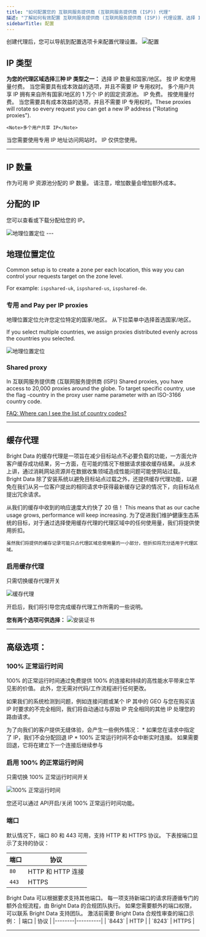 ```yaml
---
title: "如何配置您的 互联网服务提供商 (互联网服务提供商 (ISP)) 代理"
描述: "了解如何有效配置 互联网服务提供商 (互联网服务提供商 (ISP)) 代理设置、选择 IP 类型、启用缓存代理，并确保 100% 正常运行时间以实现最佳性能。"
sidebarTitle: 配置
---
```


<Accordion title="首先：导航到“配置”选项卡">
  创建代理后，您可以导航到配置选项卡来配置代理设置。
  <Frame>
    <img src="/images/proxy-networks/data-center/configuraton_tab.png" alt='配置'/>
  </Frame>
</Accordion>

## IP 类型

**为您的代理区域选择三种 IP 类型之一：**
<CardGroup cols={2}>
  <Card title="共享（按 IP 付费）" href="/proxy-networks/faqs#what-are-ip-types-for-isp" icon="square-1">
    <Tip>选择 IP 数量和国家/地区。 按 IP 和使用量付费。</Tip>
    当您需要具有成本效益的选项，并且不需要 IP 专用权时。
    <Note>多个用户共享 IP</Note>
  </Card>
  <Card title="共享（按使用量付费）" href="/proxy-networks/faqs#what-are-ip-types-for-isp" icon="square-2">
    <Tip>拥有来自所有国家/地区的 1 万个 IP 的固定资源池。 IP 免费。 按使用量付费。</Tip>
    当您需要具有成本效益的选项，并且不需要 IP 专用权时。These proxies will rotate so every request you can get a new IP address ("Rotating proxies").

    <Note>多个用户共享 IP</Note>
  </Card>
  <Card title="专用" href="/proxy-networks/faqs#what-are-ip-types-for-isp" icon="square-3">
    当您需要使用专用 IP 地址访问网站时。
    <Note>IP 仅供您使用。</Note>
  </Card>
</CardGroup>

---
## IP 数量
作为可用 IP 资源池分配的 IP 数量。
<Warning>请注意，增加数量会增加额外成本。</Warning>

## 分配的 IP
您可以查看或下载分配给您的 IP。
<Frame>
  <img src="/images/proxy-networks/data-center/allocated-ips.png" alt='地理位置定位'/>
</Frame>
---

## 地理位置定位
<Tip>
  Common setup is to create a zone per each location, this way you can control your requests target on the zone level. 
 
  For example: `ispshared-uk`, `ispshared-us`, `ispshared-de`. 
</Tip>

### 专用 and Pay per IP proxies
地理位置定位允许您定位特定的国家/地区。
从下拉菜单中选择首选国家/地区。

If you select multiple countries, we assign proxies distributed  evenly across the countries you selected.

<Frame>
  <img src="/images/proxy-networks/data-center/geotargeting.png" alt='地理位置定位'/>
</Frame>

### Shared proxy
In 互联网服务提供商 (互联网服务提供商 (ISP)) Shared proxies, you have access to 20,000 proxies around the globe. To target specific country, use the flag -country in the proxy user name parameter with an ISO-3166 country code. 

[FAQ: Where can I see the list of country codes?](https://docs.brightdata.com/cn/general/faqs#where-can-i-see-the-list-of-country-codes)

---

## 缓存代理
Bright Data 的缓存代理是一项旨在减少目标站点不必要负载的功能，一方面允许客户缓存成功结果，另一方面，在可能的情况下根据请求接收缓存结果。
<AccordionGroup>
  <Accordion title="更健康的生态系统">
    从技术上讲，通过消耗网站资源并在数据收集领域造成性能问题可能使网站过载。 Bright Data 除了安装系统以避免目标站点过载之外，还提供缓存代理功能，以避免在我们从另一位客户提出的相同请求中获得最新缓存记录的情况下，向目标站点提出冗余请求。
  </Accordion>

  <Accordion title="提高了性能">
    从我们的缓存中收到的响应速度大约快了 20 倍！
    This means that as our cache usage grows, performance will keep increasing.
  </Accordion>

  <Accordion title="经济利益">
    为了促进我们维护健康生态系统的目标，对于通过选择使用缓存代理的代理区域中的任何使用量，我们将提供使用折扣。

    虽然我们将提供的缓存记录可能只占代理区域总使用量的一小部分，但折扣将充分适用于代理区域。
  </Accordion>

</AccordionGroup>

### 启用缓存代理
只需切换缓存代理开关
  <Frame>
    <img src="/images/proxy-networks/residential/cache_proxy.png" alt='缓存代理'/>
  </Frame>

开启后，我们将引导您完成缓存代理工作所需的一些说明。

**您有两个选项可供选择：**
<AccordionGroup>
  <Accordion title="安装证书">
    <Frame>
    <img src="/images/proxy-networks/residential/install_certificate.png" alt='安装证书'/>
  </Frame>
  </Accordion>

</AccordionGroup>

---

## 高级选项：

### 100% 正常运行时间
100% 的正常运行时间通过免费提供 100% 的连接和持续的高性能水平带来立竿见影的价值。 此外，您无需对代码/工作流程进行任何更改。

如果我们的系统检测到问题，例如连接问题或某个 IP 其中的 GEO 与您在购买该 IP 时要求的不完全相同，我们将自动通过与原始 IP 完全相同的其他 IP 处理您的路由请求。

<Accordion title="无缝集成">
  为了向我们的客户提供无缝体验，会产生一些例外情况：
  * 如果您在请求中指定了 IP，我们不会分配回退 IP
  * 100% 正常运行时间不会中断实时连接。 如果需要回退，它将在建立下一个连接后继续参与
</Accordion>

### 启用 100% 的正常运行时间
只需切换 100% 正常运行时间开关
<Frame>
    <img src="/images/proxy-networks/data-center/100uptime.png" alt='100% 正常运行时间'/>
</Frame>

<Tip>您还可以通过 API开启/关闭 100% 正常运行时间功能。</Tip>

### 端口
默认情况下，端口 80 和 443 可用，支持 HTTP 和 HTTPS 协议。
下表按端口显示了支持的协议：

| 端口   | 协议              |
|--------|-----------------------|
| `80`   | HTTP 和 HTTP 连接 |
| `443`  | HTTPS                 |

<Accordion title="请求其他端口">
  Bright Data 可以根据要求支持其他端口。 每一项支持新端口的请求将遵循专门的额外合规流程，由 Bright Data 的合规团队执行。
  如果您需要额外的端口权限，可以联系 Bright Data 支持团队。
  激活前需要 Bright Data 合规性审查的端口示例：
  | 端口   | 协议 |
  |--------|----------|
  | `8443` | HTTP     |
  | `8243` | HTTPS    |
</Accordion>

---
